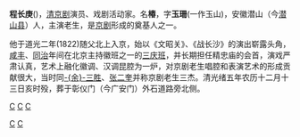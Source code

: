 '''程长庚'''({{bd|1811年||1880年|catIdx=C程}})，[[清|清]][[京剧|京剧]]演员、戏剧活动家。名'''椿'''，字'''玉珊'''(一作玉山)，安徽潜山（今[[潜山县|潜山县]]）人，主演老生，是[[京剧|京剧]]形成的奠基人之一。

他于道光二年(1822)随父北上入京，始以《文昭关》、《战长沙》的演出崭露头角，[[咸丰|咸丰]]、[[同治|同治]]年间在北京主持徽班之一的[[三庆班|三庆班]]，并长期担任精忠庙的会首，演戏严肃认真，艺术上融化徽调、汉调昆腔为一炉，对京剧老生唱腔和表演艺术的形成贡献很大，当时同[[余三勝|-{余}-三胜]]、[[张二奎|张二奎]]并称京剧老生三杰。清光绪五年农历十二月十三日亥时殁，葬于彰仪门（今广安门）外石道路旁北侧。



{{京剧名角}}
[[category:潜山人|C]]
[[Category:清朝演员|C]]
[[category:京剧演员|C]]
[[Category:生行演员|C]]
[[category:程姓|C]]